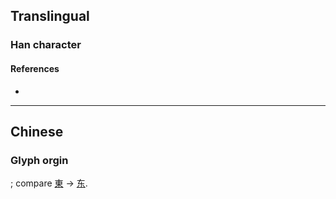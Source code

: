 {{character info/new}}
{{also|东|車}}
==Translingual==
{{stroke order|type=animate}}

===Han character===
{{Han char|rn=159|rad=车|as=00|sn=4|four=40500|canj=KQ|ids=⿻⿻一𠃋十}}

====References====
* {{Han ref|kx=1250.241|hdz=53511.020|uh=8F66|ud=36710}}

----

==Chinese==
===Glyph orgin===
{{Han simp|車}}; compare [[東]] → [[东]].
{{zh-see|車}}